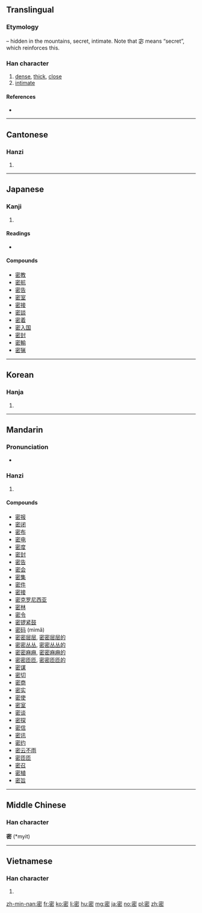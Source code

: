 {{also|宻}}
==Translingual==

===Etymology===
{{Han compound|宓|山|t2=mountain||ls=psc|c1=p|c2=s}} – hidden in the mountains, secret, intimate. Note that 宓 means “secret”, which reinforces this.

===Han character===
{{Han char|rn=40|rad=宀|as=08|sn=11|four=30773|canj=JPHU|ids=⿱宓山}}

# [[dense]], [[thick]], [[close]]
# [[intimate]]

====References====
* {{Han ref|kx=0288.110|dkj=07205|dj=0570.020|hdz=20940.060|uh=5BC6|ud=23494|bh=B14B|bd=45387}}

----

==Cantonese==

===Hanzi===
{{yue-hanzi|jyut=[[mat6]]|y=mat6}}

# {{defn|lang=yue|sort=宀08}}

----

==Japanese==

===Kanji===
{{ja-kanji|grade=6|rs=宀08}}

# {{defn|lang=ja|sort=宀08}}

====Readings====
* {{ja-readings|on=[[みつ]] (mitsu)|kun=[[しげし]] (shigeshi), [[ひそか]] (hisoka), [[ひそかに]] (hisokani)}}

====Compounds====
* [[密教]]
* [[密航]]
* [[密告]]
* [[密室]]
* [[密接]]
* [[密談]]
* [[密着]]
* [[密入国]]
* [[密封]]
* [[密輸]]
* [[密猟]]

----

==Korean==

===Hanja===
{{ko-hanja|hangeul=밀|rv=mil|mr=mil|eumhun=빽빽하다|ehrv=bbaekbbaekhada|ehmr=bbaekbbaekhada}}

# {{defn|lang=ko|sort=宀08}}

----

==Mandarin==

===Pronunciation===
* {{audio|Zh-mì.ogg|Audio|lang=cmn}}

===Hanzi===
{{cmn-hanzi|pin=[[mì]] ([[mi4]])|wg=mi<sup>4</sup>}}

# {{defn|lang=cmn|sort=宀08}}

====Compounds====
* [[密报]]
* [[密闭]]
* [[密布]]
* [[密电]]
* [[密度]]
* [[密封]]
* [[密告]]
* [[密会]]
* [[密集]]
* [[密件]]
* [[密接]]
* [[密克罗尼西亚]]
* [[密林]]
* [[密令]]
* [[密锣紧鼓]]
* [[密码]] (mìmǎ)
* [[密密层层]], [[密密层层的]]
* [[密密丛丛]], [[密密丛丛的]]
* [[密密麻麻]], [[密密麻麻的]]
* [[密密匝匝]], [[密密匝匝的]]
* [[密谋]]
* [[密切]]
* [[密商]]
* [[密实]]
* [[密使]]
* [[密室]]
* [[密谈]]
* [[密探]]
* [[密信]]
* [[密讯]]
* [[密约]]
* [[密云不雨]]
* [[密匝匝]]
* [[密召]]
* [[密植]]
* [[密旨]]

----

==Middle Chinese==

===Han character===
'''密''' (*myit)<!--note: asterisk indicates that this character appears more than four times in the 700 poems covered by "T’ang Poetic Vocabulary" by Hugh M. Stimson, Far Eastern Publications, Yale Univ. 1976-->

----

==Vietnamese==

===Han character===
{{vi-hantu|[[mật]], [[mất]]|rs=宀08}}

# {{defn|lang=vi|sort=宀08}}

[[zh-min-nan:密]]
[[fr:密]]
[[ko:密]]
[[li:密]]
[[hu:密]]
[[mg:密]]
[[ja:密]]
[[no:密]]
[[pl:密]]
[[zh:密]]